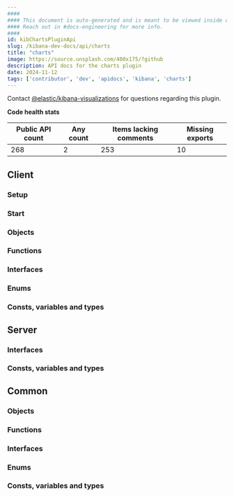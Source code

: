 ```yaml
---
####
#### This document is auto-generated and is meant to be viewed inside our experimental, new docs system.
#### Reach out in #docs-engineering for more info.
####
id: kibChartsPluginApi
slug: /kibana-dev-docs/api/charts
title: "charts"
image: https://source.unsplash.com/400x175/?github
description: API docs for the charts plugin
date: 2024-11-12
tags: ['contributor', 'dev', 'apidocs', 'kibana', 'charts']
---
```




Contact [@elastic/kibana-visualizations](https://github.com/orgs/elastic/teams/kibana-visualizations) for questions regarding this plugin.

**Code health stats**

| Public API count  | Any count | Items lacking comments | Missing exports |
|-------------------|-----------|------------------------|-----------------|
| 268 | 2 | 253 | 10 |

## Client

### Setup
<DocDefinitionList data={[chartsObj.client.setup]}/>

### Start
<DocDefinitionList data={[chartsObj.client.start]}/>

### Objects
<DocDefinitionList data={chartsObj.client.objects}/>

### Functions
<DocDefinitionList data={chartsObj.client.functions}/>

### Interfaces
<DocDefinitionList data={chartsObj.client.interfaces}/>

### Enums
<DocDefinitionList data={chartsObj.client.enums}/>

### Consts, variables and types
<DocDefinitionList data={chartsObj.client.misc}/>

## Server

### Interfaces
<DocDefinitionList data={chartsObj.server.interfaces}/>

### Consts, variables and types
<DocDefinitionList data={chartsObj.server.misc}/>

## Common

### Objects
<DocDefinitionList data={chartsObj.common.objects}/>

### Functions
<DocDefinitionList data={chartsObj.common.functions}/>

### Interfaces
<DocDefinitionList data={chartsObj.common.interfaces}/>

### Enums
<DocDefinitionList data={chartsObj.common.enums}/>

### Consts, variables and types
<DocDefinitionList data={chartsObj.common.misc}/>

